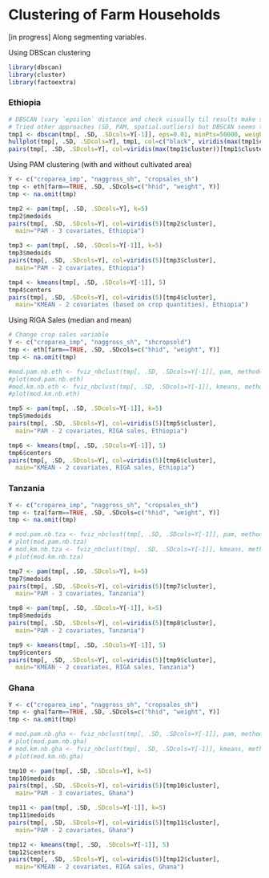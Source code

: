# Clustering of Farm Households

[in progress] Along segmenting variables.

Using DBScan clustering

```r

library(dbscan)
library(cluster)
library(factoextra)

```

### Ethiopia

```r

# DBSCAN (vary `epsilon` distance and check visually til results make sense)
# Tried other approaches (SD, PAM, spatial.outliers) but DBSCAN seems to work better
tmp1 <- dbscan(tmp[, .SD, .SDcols=Y[-1]], eps=0.01, minPts=50000, weights=tmp$weight)
hullplot(tmp[, .SD, .SDcols=Y], tmp1, col=c("black", viridis(max(tmp1$cluster))))
pairs(tmp[, .SD, .SDcols=Y], col=viridis(max(tmp1$cluster))[tmp1$cluster])

```

Using PAM clustering (with and without cultivated area)

```r

Y <- c("croparea_imp", "naggross_sh", "cropsales_sh")
tmp <- eth[farm==TRUE, .SD, .SDcols=c("hhid", "weight", Y)]
tmp <- na.omit(tmp)

tmp2 <- pam(tmp[, .SD, .SDcols=Y], k=5)
tmp2$medoids
pairs(tmp[, .SD, .SDcols=Y], col=viridis(5)[tmp2$cluster],
  main="PAM - 3 covariates, Ethiopia")

tmp3 <- pam(tmp[, .SD, .SDcols=Y[-1]], k=5)
tmp3$medoids
pairs(tmp[, .SD, .SDcols=Y], col=viridis(5)[tmp3$cluster],
  main="PAM - 2 covariates, Ethiopia")

tmp4 <- kmeans(tmp[, .SD, .SDcols=Y[-1]], 5)
tmp4$centers
pairs(tmp[, .SD, .SDcols=Y], col=viridis(5)[tmp4$cluster], 
  main="KMEAN - 2 covariates (based on crop quantities), Ethiopia")

```

Using RIGA Sales (median and mean)

```r

# Change crop sales variable
Y <- c("croparea_imp", "naggross_sh", "shcropsold")
tmp <- eth[farm==TRUE, .SD, .SDcols=c("hhid", "weight", Y)]
tmp <- na.omit(tmp)

#mod.pam.nb.eth <- fviz_nbclust(tmp[, .SD, .SDcols=Y[-1]], pam, method="silhouette")
#plot(mod.pam.nb.eth)
#mod.km.nb.eth <- fviz_nbclust(tmp[, .SD, .SDcols=Y[-1]], kmeans, method="silhouette")
#plot(mod.km.nb.eth)

tmp5 <- pam(tmp[, .SD, .SDcols=Y[-1]], k=5)
tmp5$medoids
pairs(tmp[, .SD, .SDcols=Y], col=viridis(5)[tmp5$cluster],
  main="PAM - 2 covariates, RIGA sales, Ethiopia")

tmp6 <- kmeans(tmp[, .SD, .SDcols=Y[-1]], 5)
tmp6$centers
pairs(tmp[, .SD, .SDcols=Y], col=viridis(5)[tmp6$cluster],
  main="KMEAN - 2 covariates, RIGA sales, Ethiopia")

```

### Tanzania

```r

Y <- c("croparea_imp", "naggross_sh", "cropsales_sh")
tmp <- tza[farm==TRUE, .SD, .SDcols=c("hhid", "weight", Y)]
tmp <- na.omit(tmp)

# mod.pam.nb.tza <- fviz_nbclust(tmp[, .SD, .SDcols=Y[-1]], pam, method="silhouette")
# plot(mod.pam.nb.tza)
# mod.km.nb.tza <- fviz_nbclust(tmp[, .SD, .SDcols=Y[-1]], kmeans, method="silhouette")
# plot(mod.km.nb.tza)

tmp7 <- pam(tmp[, .SD, .SDcols=Y], k=5)
tmp7$medoids
pairs(tmp[, .SD, .SDcols=Y], col=viridis(5)[tmp7$cluster],
  main="PAM - 3 covariates, Tanzania")

tmp8 <- pam(tmp[, .SD, .SDcols=Y[-1]], k=5)
tmp8$medoids
pairs(tmp[, .SD, .SDcols=Y], col=viridis(5)[tmp8$cluster],
  main="PAM - 2 covariates, Tanzania")

tmp9 <- kmeans(tmp[, .SD, .SDcols=Y[-1]], 5)
tmp9$centers
pairs(tmp[, .SD, .SDcols=Y], col=viridis(5)[tmp9$cluster],
  main="KMEAN - 2 covariates, RIGA sales, Tanzania")

```

### Ghana

```r

Y <- c("croparea_imp", "naggross_sh", "cropsales_sh")
tmp <- gha[farm==TRUE, .SD, .SDcols=c("hhid", "weight", Y)]
tmp <- na.omit(tmp)

# mod.pam.nb.gha <- fviz_nbclust(tmp[, .SD, .SDcols=Y[-1]], pam, method="silhouette")
# plot(mod.pam.nb.gha)
# mod.km.nb.gha <- fviz_nbclust(tmp[, .SD, .SDcols=Y[-1]], kmeans, method="silhouette")
# plot(mod.km.nb.gha)

tmp10 <- pam(tmp[, .SD, .SDcols=Y], k=5)
tmp10$medoids
pairs(tmp[, .SD, .SDcols=Y], col=viridis(5)[tmp10$cluster],
  main="PAM - 3 covariates, Ghana")

tmp11 <- pam(tmp[, .SD, .SDcols=Y[-1]], k=5)
tmp11$medoids
pairs(tmp[, .SD, .SDcols=Y], col=viridis(5)[tmp11$cluster],
  main="PAM - 2 covariates, Ghana")

tmp12 <- kmeans(tmp[, .SD, .SDcols=Y[-1]], 5)
tmp12$centers
pairs(tmp[, .SD, .SDcols=Y], col=viridis(5)[tmp12$cluster],
  main="KMEAN - 2 covariates, RIGA sales, Ghana")

```
